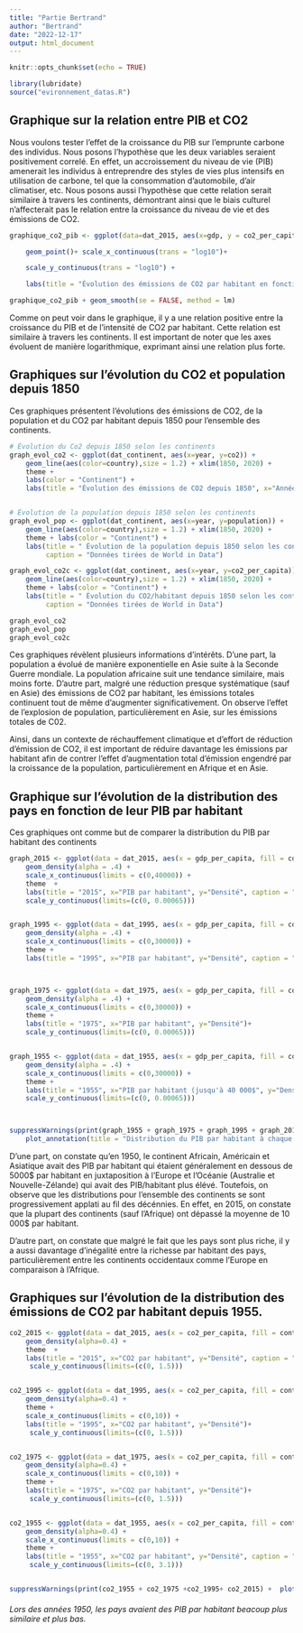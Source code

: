 ```yaml
---
title: "Partie Bertrand"
author: "Bertrand"
date: "2022-12-17"
output: html_document
---
```


```r
knitr::opts_chunk$set(echo = TRUE)
```

```r
library(lubridate)
source("evironnement_datas.R")

```

## Graphique sur la relation entre PIB et CO2

Nous voulons tester l'effet de la croissance du PIB sur l'emprunte carbone des individus. Nous posons l'hypothèse que les deux variables seraient positivement correlé. En effet, un accroissement du niveau de vie (PIB) amenerait les individus à entreprendre des styles de vies plus intensifs en utilisation de carbone, tel que la consommation d'automobile, d'air climatiser, etc. Nous posons aussi l'hypothèse que cette relation serait similaire à travers les continents, démontrant ainsi que le biais culturel n'affecterait pas le relation entre la croissance du niveau de vie et des émissions de CO2.

```r
graphique_co2_pib <- ggplot(data=dat_2015, aes(x=gdp, y = co2_per_capita, color = continent)) +

    geom_point()+ scale_x_continuous(trans = "log10")+

    scale_y_continuous(trans = "log10") +

    labs(title = "Évolution des émissions de CO2 par habitant en fonction du PIB en 2015", x="PIB", y="CO2 par PIB", caption = "Données tirées de World in Data") + theme

graphique_co2_pib + geom_smooth(se = FALSE, method = lm)
```

Comme on peut voir dans le graphique, il y a une relation positive entre la croissance du PIB et de l'intensité de CO2 par habitant. Cette relation est similaire à travers les continents. Il est important de noter que les axes évoluent de manière logarithmique, exprimant ainsi une relation plus forte.

## Graphiques sur l'évolution du CO2 et population depuis 1850

Ces graphiques présentent l'évolutions des émissions de CO2, de la population et du CO2 par habitant depuis 1850 pour l'ensemble des continents.

```r
# Évolution du Co2 depuis 1850 selon les continents
graph_evol_co2 <- ggplot(dat_continent, aes(x=year, y=co2)) +
    geom_line(aes(color=country),size = 1.2) + xlim(1850, 2020) +
    theme +
    labs(color = "Continent") +
    labs(title = "Évolution des émissions de CO2 depuis 1850", x="Année", y="CO2 (spécifier)",caption = "Données tirées de World in Data")


# Évolution de la population depuis 1850 selon les continents
graph_evol_pop <- ggplot(dat_continent, aes(x=year, y=population)) +
    geom_line(aes(color=country),size = 1.2) + xlim(1850, 2020) +
    theme + labs(color = "Continent") +
    labs(title = " Évolution de la population depuis 1850 selon les continents", x="Année", y="Population",
         caption = "Données tirées de World in Data")

graph_evol_co2c <- ggplot(dat_continent, aes(x=year, y=co2_per_capita)) +
    geom_line(aes(color=country),size = 1.2) + xlim(1850, 2020) +
    theme + labs(color = "Continent") +
    labs(title = " Évolution du CO2/habitant depuis 1850 selon les continents", x="Année", y="CO2 par habitants",
         caption = "Données tirées de World in Data")

graph_evol_co2
graph_evol_pop
graph_evol_co2c

```

Ces graphiques révèlent plusieurs informations d'intérêts. D'une part, la population a évolué de manière exponentielle en Asie suite à la Seconde Guerre mondiale. La population africaine suit une tendance similaire, mais moins forte. D'autre part, malgré une réduction presque systématique (sauf en Asie) des émissions de CO2 par habitant, les émissions totales continuent tout de même d'augmenter significativement. On observe l'effet de l'explosion de population, particulièrement en Asie, sur les émissions totales de C02.

Ainsi, dans un contexte de réchauffement climatique et d'effort de réduction d'émission de CO2, il est important de réduire davantage les émissions par habitant afin de contrer l'effet d'augmentation total d'émission engendré par la croissance de la population, particulièrement en Afrique et en Asie.

## Graphique sur l'évolution de la distribution des pays en fonction de leur PIB par habitant

Ces graphiques ont comme but de comparer la distribution du PIB par habitant des continents

```r
graph_2015 <- ggplot(data = dat_2015, aes(x = gdp_per_capita, fill = continent)) +
    geom_density(alpha = .4) +
    scale_x_continuous(limits = c(0,40000)) +
    theme  +
    labs(title = "2015", x="PIB par habitant", y="Densité", caption = "Données tirées de World in Data") + 
    scale_y_continuous(limits=(c(0, 0.00065)))


graph_1995 <- ggplot(data = dat_1995, aes(x = gdp_per_capita, fill = continent)) +
    geom_density(alpha = .4) +
    scale_x_continuous(limits = c(0,30000)) +
    theme +
    labs(title = "1995", x="PIB par habitant", y="Densité", caption = "Données de l'Océanie seulement disponibles pour la Nouvelle-Zélande et l'Australie") + scale_y_continuous(limits=(c(0, 0.00065)))



graph_1975 <- ggplot(data = dat_1975, aes(x = gdp_per_capita, fill = continent)) +
    geom_density(alpha = .4) +
    scale_x_continuous(limits = c(0,30000)) +
    theme +
    labs(title = "1975", x="PIB par habitant", y="Densité")+
    scale_y_continuous(limits=(c(0, 0.00065)))


graph_1955 <- ggplot(data = dat_1955, aes(x = gdp_per_capita, fill = continent)) +
    geom_density(alpha = .4) +
    scale_x_continuous(limits = c(0,30000)) +
    theme +
    labs(title = "1955", x="PIB par habitant (jusqu'à 40 000$", y="Densité") + 
    scale_y_continuous(limits=(c(0, 0.00065)))



suppressWarnings(print(graph_1955 + graph_1975 + graph_1995 + graph_2015) +
    plot_annotation(title = "Distribution du PIB par habitant à chaque 20 ans depuis 1955"))

```

D'une part, on constate qu'en 1950, le continent Africain, Américain et Asiatique avait des PIB par habitant qui étaient généralement en dessous de 5000\$ par habitant en juxtaposition à l'Europe et l'Océanie (Australie et Nouvelle-Zélande) qui avait des PIB/habitant plus élévé. Toutefois, on observe que les distributions pour l'ensemble des continents se sont progressivement applati au fil des décénnies. En effet, en 2015, on constate que la plupart des continents (sauf l'Afrique) ont dépassé la moyenne de 10 000\$ par habitant.

D'autre part, on constate que malgré le fait que les pays sont plus riche, il y a aussi davantage d'inégalité entre la richesse par habitant des pays, particulièrement entre les continents occidentaux comme l'Europe en comparaison à l'Afrique.

## Graphiques sur l'évolution de la distribution des émissions de CO2 par habitant depuis 1955.

```r
co2_2015 <- ggplot(data = dat_2015, aes(x = co2_per_capita, fill = continent)) +
    geom_density(alpha=0.4) +
    theme  +
    labs(title = "2015", x="CO2 par habitant", y="Densité", caption = "Données tirées de World in Data") + scale_x_continuous(limits=c(0,10)) +
     scale_y_continuous(limits=(c(0, 1.5)))


co2_1995 <- ggplot(data = dat_1995, aes(x = co2_per_capita, fill = continent)) + 
    geom_density(alpha=0.4) +
    theme +
    scale_x_continuous(limits = c(0,10)) +
    labs(title = "1995", x="CO2 par habitant", y="Densité")+
     scale_y_continuous(limits=(c(0, 1.5)))


co2_1975 <- ggplot(data = dat_1975, aes(x = co2_per_capita, fill = continent)) +
    geom_density(alpha=0.4) +
    scale_x_continuous(limits = c(0,10)) +
    theme +
    labs(title = "1975", x="CO2 par habitant", y="Densité")+
     scale_y_continuous(limits=(c(0, 1.5)))


co2_1955 <- ggplot(data = dat_1955, aes(x = co2_per_capita, fill = continent)) +
    geom_density(alpha=0.4) +
    scale_x_continuous(limits = c(0,10)) +
    theme +
    labs(title = "1955", x="CO2 par habitant", y="Densité", caption = "À noter que l'échelle de densité est deux fois plus grande")+
     scale_y_continuous(limits=(c(0, 3.1)))


suppressWarnings(print(co2_1955 + co2_1975 +co2_1995+ co2_2015) +  plot_annotation(title = "Distribution des émissions de CO2 par habitant à chaque 20 ans depuis 1955"))
```

###### Lors des années 1950, les pays avaient des PIB par habitant beacoup plus similaire et plus bas.
